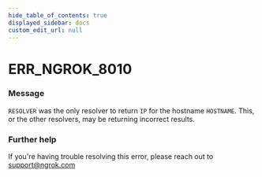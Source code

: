 ```yaml
---
hide_table_of_contents: true
displayed_sidebar: docs
custom_edit_url: null
---
```



# ERR_NGROK_8010

### Message
`RESOLVER` was the only resolver to return `IP` for the hostname `HOSTNAME`. This, or the other resolvers, may be returning incorrect results.

### Further help
If you're having trouble resolving this error, please reach out to [support@ngrok.com](mailto:support@ngrok.com?subject=Help%20with%20ERR_NGROK_8010)


<ErrorDetails error='err_ngrok_8010' />
